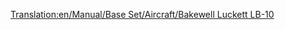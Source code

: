 [[Translation:en/Manual/Base Set/Aircraft/Bakewell Luckett LB-10]]
{{hu/Navbox Légi járművek}}
{{hu/Repülőgépek|Name=Bakewell Luckett LB-10
|Image=[[File:en/McDonnelDouglasDC-10.png|Bakewell Luckett LB-10]]
|Cost=38.964 (77,928)
|Speed=947 km/h (592 MPH)
|Annual=5.400 (10,800)
|Designed=1971
|Lifespan=20
|Capacity=220 utas és 40 csomag levél
|Description=Repülőgép nagyobb kapacitással. Más repülőknél kissé olcsóbb.
|Real-lifeWikilink=McDonnell Douglas DC-10
|Real-life=[http://hu.wikipedia.org/wiki/DC-10 MD/DC-10]
}}